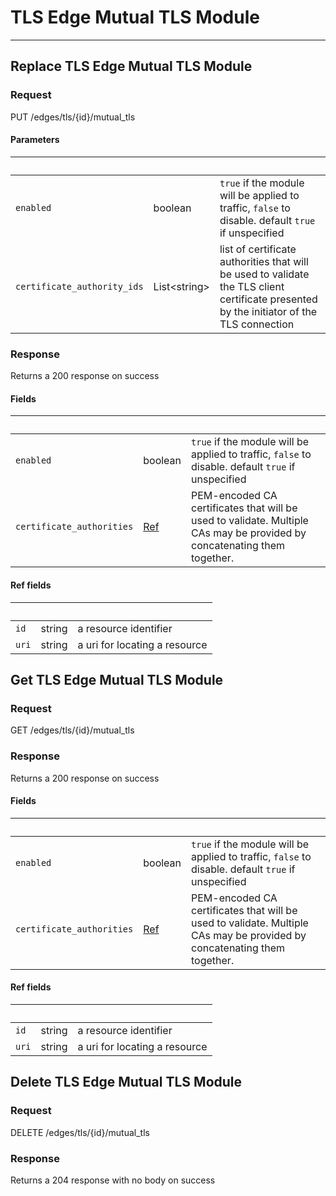 <!-- Code generated for API Clients. DO NOT EDIT. -->



# TLS Edge Mutual TLS Module
------------------

## Replace TLS Edge Mutual TLS Module



### Request

PUT /edges/tls/{id}/mutual_tls

<TLSEdgeMutualTLSModuleReplaceRequest />

#### Parameters

| &nbsp; | &nbsp; | &nbsp; |
|---|---|---|
| `enabled` | boolean | `true` if the module will be applied to traffic, `false` to disable. default `true` if unspecified |
| `certificate_authority_ids` | List&lt;string&gt; | list of certificate authorities that will be used to validate the TLS client certificate presented by the initiator of the TLS connection |

### Response

Returns a 200 response on success

<TLSEdgeMutualTLSModuleReplaceResponse />

#### Fields

| &nbsp; | &nbsp; | &nbsp; |
|---|---|---|
| `enabled` | boolean | `true` if the module will be applied to traffic, `false` to disable. default `true` if unspecified |
| `certificate_authorities` | [Ref](#ref-fields) | PEM-encoded CA certificates that will be used to validate. Multiple CAs may be provided by concatenating them together. |

#### Ref fields

| &nbsp; | &nbsp; | &nbsp; |
|---|---|---|
| `id` | string | a resource identifier |
| `uri` | string | a uri for locating a resource |

## Get TLS Edge Mutual TLS Module



### Request

GET /edges/tls/{id}/mutual_tls

<TLSEdgeMutualTLSModuleGetRequest />

### Response

Returns a 200 response on success

<TLSEdgeMutualTLSModuleGetResponse />

#### Fields

| &nbsp; | &nbsp; | &nbsp; |
|---|---|---|
| `enabled` | boolean | `true` if the module will be applied to traffic, `false` to disable. default `true` if unspecified |
| `certificate_authorities` | [Ref](#ref-fields) | PEM-encoded CA certificates that will be used to validate. Multiple CAs may be provided by concatenating them together. |

#### Ref fields

| &nbsp; | &nbsp; | &nbsp; |
|---|---|---|
| `id` | string | a resource identifier |
| `uri` | string | a uri for locating a resource |

## Delete TLS Edge Mutual TLS Module



### Request

DELETE /edges/tls/{id}/mutual_tls

<TLSEdgeMutualTLSModuleDeleteRequest />

### Response

Returns a 204 response with no body on success
